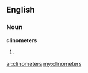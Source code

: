 ==English==

===Noun===
'''clinometers'''

# {{plural of|[[clinometer]]}}

[[ar:clinometers]]
[[my:clinometers]]